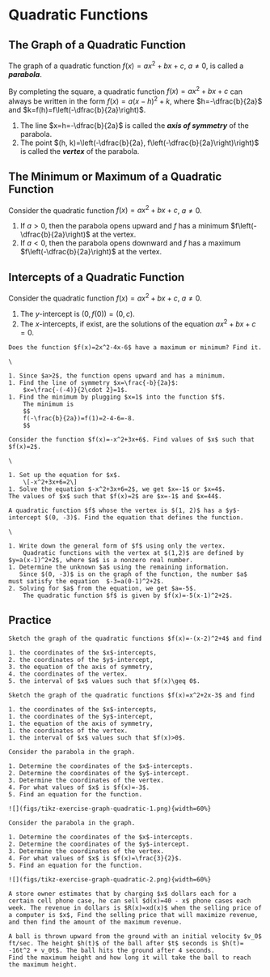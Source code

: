 # Quadratic Functions

## The Graph of a Quadratic Function

The graph of a quadratic function $f(x)=ax^2+bx+c$, $a\neq 0$, is called a ***parabola***.

By completing the square, a quadratic function $f(x)=ax^2+bx+c$ can always be written in the form $f(x)=a(x-h)^2+k$, where $h=-\dfrac{b}{2a}$ and $k=f(h)=f\left(-\dfrac{b}{2a}\right)$.

1. The line $x=h=-\dfrac{b}{2a}$ is called the ***axis of symmetry*** of the parabola.
2. The point $(h, k)=\left(-\dfrac{b}{2a}, f\left(-\dfrac{b}{2a}\right)\right)$ is called the ***vertex*** of the parabola.

## The Minimum or Maximum of a Quadratic Function

Consider the quadratic function $f(x)=ax^2+bx+c$, $a\neq 0$.

1. If $a>0$, then the parabola opens upward and $f$ has a minimum  $f\left(-\dfrac{b}{2a}\right)$ at the vertex.
1. If $a<0$, then the parabola opens downward and $f$ has a maximum  $f\left(-\dfrac{b}{2a}\right)$ at the vertex.

## Intercepts of a Quadratic Function

Consider the quadratic function $f(x)=ax^2+bx+c$, $a\neq 0$.

1. The $y$-intercept is $(0, f(0))=(0, c)$.
1. The $x$-intercepts, if exist, are the solutions of the equation $ax^2+bx+c=0$.

```example

Does the function $f(x)=2x^2-4x-6$ have a maximum or minimum? Find it.

```

```solution
\

1. Since $a>2$, the function opens upward and has a minimum.
1. Find the line of symmetry $x=\frac{-b}{2a}$:
    $x=\frac{-(-4)}{2\cdot 2}=1$.
1. Find the minimum by plugging $x=1$ into the function $f$.
    The minimum is
    $$
    f(-\frac{b}{2a})=f(1)=2-4-6=-8.
    $$

```

```example

Consider the function $f(x)=-x^2+3x+6$. Find values of $x$ such that $f(x)=2$.

```

```solution
\

1. Set up the equation for $x$.
    \[-x^2+3x+6=2\]
1. Solve the equation $-x^2+3x+6=2$, we get $x=-1$ or $x=4$.
The values of $x$ such that $f(x)=2$ are $x=-1$ and $x=44$.

```

```example

A quadratic function $f$ whose the vertex is $(1, 2)$ has a $y$-intercept $(0, -3)$. Find the equation that defines the function.

```

```solution
\

1. Write down the general form of $f$ using only the vertex.
    Quadratic functions with the vertex at $(1,2)$ are defined by $y=a(x-1)^2+2$, where $a$ is a nonzero real number.
1. Determine the unknown $a$ using the remaining information.
   Since $(0, -3)$ is on the graph of the function, the number $a$ must satisfy the equation  $-3=a(0-1)^2+2$.
2. Solving for $a$ from the equation, we get $a=-5$.
    The quadratic function $f$ is given by $f(x)=-5(x-1)^2+2$.

```

## Practice

```exercise

Sketch the graph of the quadratic functions $f(x)=-(x-2)^2+4$ and find

1. the coordinates of the $x$-intercepts,
2. the coordinates of the $y$-intercept,
3. the equation of the axis of symmetry,
4. the coordinates of the vertex.
5. the interval of $x$ values such that $f(x)\geq 0$.

```

```exercise

Sketch the graph of the quadratic functions $f(x)=x^2+2x-3$ and find

1. the coordinates of the $x$-intercepts,
1. the coordinates of the $y$-intercept,
1. the equation of the axis of symmetry,
1. the coordinates of the vertex.
1. the interval of $x$ values such that $f(x)>0$.

```

```exercise

Consider the parabola in the graph.

1. Determine the coordinates of the $x$-intercepts.
2. Determine the coordinates of the $y$-intercept.
3. Determine the coordinates of the vertex.
4. For what values of $x$ is $f(x)=-3$.
5. Find an equation for the function.

![](figs/tikz-exercise-graph-quadratic-1.png){width=60%}

```

```exercise

Consider the parabola in the graph.

1. Determine the coordinates of the $x$-intercepts.
2. Determine the coordinates of the $y$-intercept.
3. Determine the coordinates of the vertex.
4. For what values of $x$ is $f(x)=\frac{3}{2}$.
5. Find an equation for the function.

![](figs/tikz-exercise-graph-quadratic-2.png){width=60%}

```

```exercise

A store owner estimates that by charging $x$ dollars each for a certain cell phone case, he can sell $d(x)=40 - x$ phone cases each week. The revenue in dollars is $R(x)=xd(x)$ when the selling price of a computer is $x$, Find the selling price that will maximize revenue, and then find the amount of the maximum revenue.

```

```exercise

A ball is thrown upward from the ground with an initial velocity $v_0$ ft/sec. The height $h(t)$ of the ball after $t$ seconds is $h(t)= -16t^2 + v_0t$. The ball hits the ground after 4 seconds.
Find the maximum height and how long it will take the ball to reach the maximum height.

```
